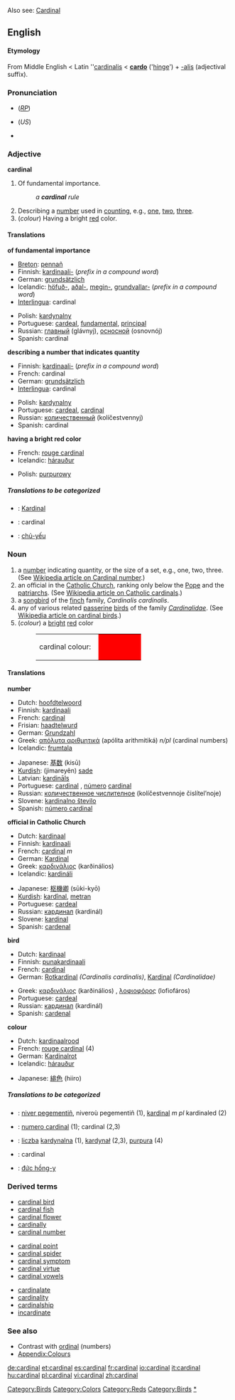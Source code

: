 Also see: [[Cardinal]]
==English==

====Etymology====
From Middle English < Latin ''[[cardinalis]] < '''[[cardo]]''' ('[[hinge]]') + [[-alis]] (adjectival suffix).

===Pronunciation===
*{{IPA|/ˈkɑːdɪnəl/}} (''[[RP]]'')
*{{IPA|/ˈkɑrdɪnəl/}} (''US'')
*{{audio|en-us-cardinal.ogg|Audio (US)}}

===Adjective===
'''cardinal'''

#Of fundamental importance.
#: ''a '''cardinal''' rule''
#Describing a [[number]] used in [[count]]ing, e.g., [[one]], [[two]], [[three]]. 
#(''colour'') Having a bright [[red]] color.

====Translations====
'''of fundamental importance'''
{{top}}
*[[Breton]]: [[pennañ]]
*Finnish: [[kardinaali-]] (''prefix in a compound word'')
*German: [[grundsätzlich]]
*Icelandic: [[höfuð-]], [[aðal-]], [[megin-]], [[grundvallar-]] (''prefix in a compound word'')
*[[Interlingua]]: cardinal
{{mid}}
*Polish: [[kardynalny]] {{m}}
*Portuguese: [[cardeal]], [[fundamental]], [[principal]]
*Russian: [[главный]] (glávnyj), [[осносной]] (osnovnój)
*Spanish: cardinal
{{bottom}}

'''describing a number that indicates quantity'''
{{top}}
*Finnish: [[kardinaali-]] (''prefix in a compound word'')
*French: cardinal
*German: [[grundsätzlich]]
*[[Interlingua]]: cardinal
{{mid}}
*Polish: [[kardynalny]] {{m}}
*Portuguese: [[cardeal]], [[#Portuguese|cardinal]]
*Russian: [[количественный]] (kolíčestvennyj)
*Spanish: cardinal
{{bottom}}

'''having a bright red color'''
{{top}}
*French: [[rouge cardinal]]
*Icelandic: [[hárauður]]
{{mid}}
*Polish: [[purpurowy]] {{m}}
{{bottom}}

=====Translations to be categorized=====
{{checktrans}}
*{{ttbc|Indonesian}}: [[Kardinal]]
*{{ttbc|Romanian}}: cardinal
*{{ttbc|Vietnamese}}: [[chủ-yếu]]

===Noun===
{{en-noun}}

#a [[number]] indicating quantity, or the size of a set, e.g., one, two, three. (See [[w:Cardinal_number|Wikipedia article on Cardinal number]].)
#an official in the [[w:Catholicism|Catholic Church]], ranking only below the [[w:Pope|Pope]] and the [[patriarch]]s. (See [[w:Cardinal_(Catholicism)|Wikipedia article on Catholic cardinals]].)
# a [[songbird]] of the [[finch]] family, ''Cardinalis cardinalis''.
# any of various related [[passerine]] [[bird]]s of the family ''[[Cardinalidae]]''. (See [[w:Cardinal_(bird)|Wikipedia article on cardinal birds]].)
#(''colour'') a [[bright]] [[red]] color
#:<table><tr><td>cardinal colour: &nbsp;</td><td bgcolor="#FF0000" width="80">&nbsp; </td></tr></table>

====Translations====
'''number'''
{{top}}
*Dutch: [[hoofdtelwoord]] {{n}}
*Finnish: [[kardinaali]]
*French: [[cardinal]] 
*Frisian: [[haadtelwurd]]
*German: [[Grundzahl]] {{f}}
*Greek: [[απόλυτα αριθμητικά]] (apólita arithmitiká) ''n/pl'' (cardinal numbers)
*Icelandic: [[frumtala]] {{f}}
{{mid}}
*Japanese: [[基数]] (kisū)
*[[Kurdish]]: (jimareyên) [[sade]] 
*Latvian: [[kardināls]]
*Portuguese: [[cardinal]] {{m}}, [[número]] [[cardinal]] {{m}}
*Russian: [[количественное числителное]] (kolíčestvennoje čislítel’noje) {{n}}
*Slovene: [[kardinalno število]] {{n}}
*Spanish: [[número cardinal]] {{m}}
{{bottom}}

'''official in Catholic Church'''
{{top}}
*Dutch: [[kardinaal]] {{m}}
*Finnish: [[kardinaali]]
*French: [[cardinal]] ''m''
*German: [[Kardinal]] {{m}}
*Greek: [[καρδινάλιος]] (karðinálios) {{m}}
*Icelandic: [[kardináli]] {{m}}
{{mid}}
*Japanese: [[枢機卿]] (sūki-kyō)
*[[Kurdish]]: [[kardînal]], [[metran]]
*Portuguese: [[cardeal]] {{m}}
*Russian: [[кардинал]] (kardinál) {{m}}
*Slovene: [[kardinal]] {{m}}
*Spanish: [[cardenal]] {{m}}
{{bottom}}

'''bird'''
{{top}}
*Dutch: [[kardinaal]] {{m}}
*Finnish: [[punakardinaali]]
*French: [[cardinal]] {{m}}
*German: [[Rotkardinal]] {{m}} ''(Cardinalis cardinalis)'', [[Kardinal]] {{m}} ''(Cardinalidae)''
{{mid}}
*Greek: [[καρδινάλιος]] (karðinálios) {{m}}, [[λοφιοφόρος]] (lofiofáros) {{m}}
*Portuguese: [[cardeal]] {{m}}
*Russian: [[кардинал]] (kardinál) {{m}}
*Spanish: [[cardenal]] {{m}}
{{bottom}}

'''colour'''
{{top}}
*Dutch: [[kardinaalrood]] {{n}}
*French: [[rouge cardinal]] (4)
*German: [[Kardinalrot]] {{n}}
*Icelandic: [[hárauður]] {{m}}
{{mid}}
*Japanese: [[緋色]] (hiiro)
{{bottom}}

=====Translations to be categorized=====
{{checktrans}}
<!--Remove this section once all of the translations below have been moved into the tables above.-->
*{{ttbc|Breton}}: [[niver pegementiñ]], niveroù pegementiñ {{p}} (1), [[kardinal]] ''m pl'' kardinaled (2)
*{{ttbc|Interlingua}}: [[numero cardinal]] (1); cardinal (2,3)
*{{ttbc|Polish}}: [[liczba]] [[kardynalna]] {{f}} (1), [[kardynał]] {{m}} (2,3), [[purpura]] {{f}} (4)
*{{ttbc|Romanian}}: cardinal
*{{ttbc|Vietnamese}}: [[đức hồng-y]]

[[Category:Birds]]

===Derived terms===
{{top3}}
*[[cardinal bird]]
*[[cardinal fish]]
*[[cardinal flower]]
*[[cardinally]]
*[[cardinal number]]
{{mid3}}
*[[cardinal point]]
*[[cardinal spider]]
*[[cardinal symptom]]
*[[cardinal virtue]]
*[[cardinal vowels]]
{{mid3}}
*[[cardinalate]]
*[[cardinality]]
*[[cardinalship]]
*[[incardinate]]
{{bottom}}

===See also===
*Contrast with [[ordinal]] (numbers)
*[[Wiktionary_Appendix:Colours|Appendix:Colours]]

[[Category:Colors]]
[[Category:Reds]]
[[Category:Birds]]
[[Category:Numbers|*]]

[[de:cardinal]]
[[et:cardinal]]
[[es:cardinal]]
[[fr:cardinal]]
[[io:cardinal]]
[[it:cardinal]]
[[hu:cardinal]]
[[pl:cardinal]]
[[vi:cardinal]]
[[zh:cardinal]]